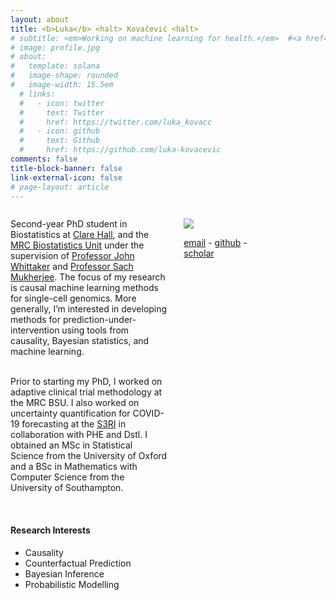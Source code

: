 ```yaml
---
layout: about
title: <b>Luka</b> <halt> Kovačević <halt>
# subtitle: <em>Working on machine learning for health.</em>  #<a href='#'>Affiliations</a>. Address. Contacts. Moto. Etc.
# image: profile.jpg
# about:
#   template: solana
#   image-shape: rounded
#   image-width: 15.5em
  # links:
  #   - icon: twitter
  #     text: Twitter
  #     href: https://twitter.com/luka_kovacc
  #   - icon: github
  #     text: Github
  #     href: https://github.com/luka-kovacevic
comments: false
title-block-banner: false
link-external-icon: false
# page-layout: article
---
```


<style>
.column {
    width: 10%; /* Adjust the width as needed */
    float: left;
    margin-right: 5%; /* Adjust the spacing between columns */
}
</style>

::: {layout-ncol=2}

::: {.column width=50%}

<!-- previously file is called 'about.qmd' -->

Second-year PhD student in Biostatistics at [Clare Hall](https://www.clarehall.cam.ac.uk), and the [MRC Biostatistics Unit](https://www.mrc-bsu.cam.ac.uk) under the supervision of [Professor John Whittaker](https://www.c2d3.cam.ac.uk/directory/29341/professor-john-whittaker) and [Professor Sach Mukherjee](https://www.dzne.de/en/research/research-areas/population-health-sciences/forschungsgruppen/mukherjee/curriculum-vitae/). The focus of my research is causal machine learning methods for single-cell genomics. More generally, I'm interested in developing methods for prediction-under-intervention using tools from causality, Bayesian statistics, and machine learning. 

<br> Prior to starting my PhD, I worked on adaptive clinical trial methodology at the MRC BSU. I also worked on uncertainty quantification for COVID-19 forecasting at the [S3RI](https://www.southampton.ac.uk/research/institutes-centres/statistical-sciences-research-institute-s3ri) in collaboration with PHE and Dstl. I obtained an MSc in Statistical Science from the University of Oxford and a BSc in Mathematics with Computer Science from the University of Southampton.

<br>

#### Research Interests 
+ Causality
+ Counterfactual Prediction 
+ Bayesian Inference
+ Probabilistic Modelling
<!-- + Offline Policy Learning -->

:::

::: {.column width=30%}

![](profile.jpg)


[email](mailto:luka-kovacevic@mrc-bsu.cam.ac.uk){.blockquote} - [github](https://github.com/luka-kovacevic){.blockquote} - [scholar](https://scholar.google.com/citations?user=JrrCIW4AAAAJ&hl=en&oi=ao){.blockquote}

<!-- [PhD Student]{.blockquote} -->

<!-- [MRC Biostatistics Unit]{.blockquote} -->

<!-- [University of Cambridge]{.blockquote} -->

:::

:::



